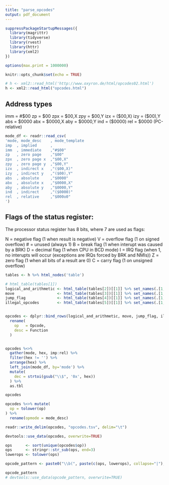 ---
title: "parse_opcodes"
output: pdf_document
---

```{r setup, include=FALSE}
suppressPackageStartupMessages({
  library(magrittr)
  library(tidyverse)
  library(rvest)
  library(httr)
  library(xml2)
})

options(max.print = 1000000)

knitr::opts_chunk$set(echo = TRUE)
```



```{r}
# h <- xml2::read_html('http://www.oxyron.de/html/opcodes02.html')
h <- xml2::read_html("opcodes.html")
```


Address types
------------------------------------------------------------------------------

imm = #$00
zp = $00
zpx = $00,X
zpy = $00,Y
izx = ($00,X)
izy = ($00),Y
abs = $0000
abx = $0000,X
aby = $0000,Y
ind = ($0000)
rel = $0000 (PC-relative) 



```{r}
mode_df <- readr::read_csv(
'mode, mode_desc    , mode_template       
imp  , implied      , 
imm  , immediate    ,"#$00"
zp   , zero page    ,"$00"
zpx  , zero page x  ,"$00,X"
zpy  , zero page y  ,"$00,Y"
izx  , indirect x   ,"($00,X)"
izy  , indirect y   ,"($00),Y"
abs  , absolute     ,"$0000"
abx  , absolute x   ,"$0000,X"
aby  , absolute y   ,"$0000,Y"
ind  , indirect     ,"($0000)"
rel  , relative     ,"$000o0"
')
```




Flags of the status register:
------------------------------------------------------------------------------

The processor status register has 8 bits, where 7 are used as flags:

N = negative flag (1 when result is negative)
V = overflow flag (1 on signed overflow)
# = unused (always 1)
B = break flag (1 when interupt was caused by a BRK)
D = decimal flag (1 when CPU in BCD mode)
I = IRQ flag (when 1, no interupts will occur (exceptions are IRQs forced by BRK and NMIs))
Z = zero flag (1 when all bits of a result are 0)
C = carry flag (1 on unsigned overflow)



```{r}
tables <- h %>% html_nodes('table')

# html_table(tables[1])
logical_and_arithmetic <- html_table(tables[2])[[1]] %>% set_names(.[1,]) %>% filter(row_number() != 1) %>% mutate(type='logical')
move                   <- html_table(tables[3])[[1]] %>% set_names(.[1,]) %>% filter(row_number() != 1) %>% mutate(type='move')
jump_flag              <- html_table(tables[4])[[1]] %>% set_names(.[1,]) %>% filter(row_number() != 1) %>% mutate(type='jump')
illegal_opcodes        <- html_table(tables[5])[[1]] %>% set_names(.[1,]) %>% filter(row_number() != 1) %>% mutate(type='illegal')


opcodes <- dplyr::bind_rows(logical_and_arithmetic, move, jump_flag, illegal_opcodes) %>%
  rename(
    op   = Opcode,
    desc = Function
  )


opcodes %<>% 
  gather(mode, hex, imp:rel) %>%
  filter(hex != '') %>%
  arrange(hex) %>% 
  left_join(mode_df, by='mode') %>%
  mutate(
    dec = strtoi(gsub("\\$", '0x', hex))
  ) %>%
  as.tbl

opcodes

```


```{r}
opcodes %<>% mutate(
  op = tolower(op)
) %>%
  rename(opmode = mode_desc)
```


```{r}
readr::write_delim(opcodes, "opcodes.tsv", delim="\t")

devtools::use_data(opcodes, overwrite=TRUE)
```


```{r}
ops      <- sort(unique(opcodes$op)) 
ops      <- stringr::str_sub(ops, end=3)
lowerops <- tolower(ops)

opcode_pattern <- paste0("\\b(", paste(c(ops, lowerops), collapse="|"), ")\\b")

opcode_pattern
# devtools::use_data(opcode_pattern, overwrite=TRUE)
```





